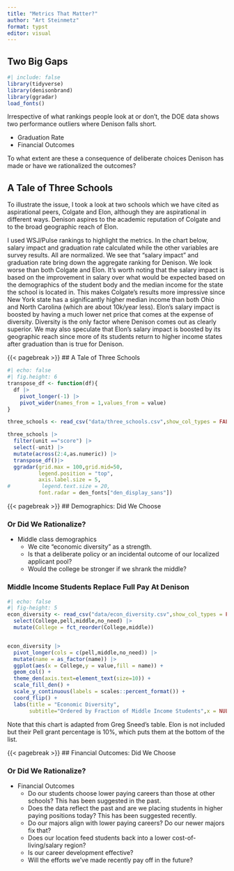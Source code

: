 ```yaml
---
title: "Metrics That Matter?"
author: "Art Steinmetz"
format: typst
editor: visual
---
```


## Two Big Gaps

```r
#| include: false
library(tidyverse)
library(denisonbrand)
library(ggradar)
load_fonts()
```

Irrespective of what rankings people look at or don't, the DOE data shows two performance outliers where Denison falls short.

-   Graduation Rate
-   Financial Outcomes

To what extent are these a consequence of deliberate choices Denison has made or have we rationalized the outcomes?

## A Tale of Three Schools

To illustrate the issue, I took a look at two schools which we have cited as aspirational peers, Colgate and Elon, although they are aspirational in different ways. Denison aspires to the academic reputation of Colgate and to the broad geographic reach of Elon.

I used WSJ/Pulse rankings to highlight the metrics. In the chart below, salary impact and graduation rate calculated while the other variables are survey results. All are normalized. We see that "salary impact" and graduation rate bring down the aggregate ranking for Denison. We look worse than both Colgate and Elon.  It's worth noting that the salary impact is based on the improvement in salary over what would be expected based on the demographics of the student body and the median income for the state the school is located in. This makes Colgate's results more impressive since New York state has a significantly higher median income than both Ohio and North Carolina (which are about 10k/year less). Elon's salary impact is boosted by having a much lower net price that comes at the expense of diversity. Diversity is the only factor where Denison comes out as clearly superior. We may also speculate that Elon's salary impact is boosted by its geographic reach since more of its students return to higher income states after graduation than is true for Denison.

{{< pagebreak >}}
## A Tale of Three Schools
```r
#| echo: false
#| fig.height: 6
transpose_df <- function(df){
  df |> 
    pivot_longer(-1) |> 
    pivot_wider(names_from = 1,values_from = value)
}

three_schools <- read_csv("data/three_schools.csv",show_col_types = FALSE)

three_schools |> 
  filter(unit =="score") |> 
  select(-unit) |> 
  mutate(across(2:4,as.numeric)) |> 
  transpose_df()|> 
  ggradar(grid.max = 100,grid.mid=50,
          legend.position = "top",
          axis.label.size = 5,
#          legend.text.size = 20,
          font.radar = den_fonts["den_display_sans"])

```

{{< pagebreak >}}
## Demographics: Did We Choose

### Or Did We Rationalize?

-   Middle class demographics
    -   We cite "economic diversity" as a strength.
    -   Is that a deliberate policy or an incidental outcome of our localized applicant pool?
    -   Would the college be stronger if we shrank the middle?

### Middle Income Students Replace Full Pay At Denison

```r
#| echo: false
#| fig-height: 5
econ_diversity <- read_csv("data/econ_diversity.csv",show_col_types = FALSE) |> 
  select(College,pell,middle,no_need) |>
  mutate(College = fct_reorder(College,middle))


econ_diversity |> 
  pivot_longer(cols = c(pell,middle,no_need)) |>
  mutate(name = as_factor(name)) |> 
  ggplot(aes(x = College,y = value,fill = name)) +
  geom_col() +
  theme_den(axis.text=element_text(size=10)) +
  scale_fill_den() +
  scale_y_continuous(labels = scales::percent_format()) +
  coord_flip() +
  labs(title = "Economic Diversity",
       subtitle="Ordered by Fraction of Middle Income Students",x = NULL,y = NULL)
```

Note that this chart is adapted from Greg Sneed's table. Elon is not included but their Pell grant percentage is 10%, which puts them at the bottom of the list.

{{< pagebreak >}}
## Financial Outcomes: Did We Choose

### Or Did We Rationalize?

-   Financial Outcomes
    -   Do our students choose lower paying careers than those at other schools?  This has been suggested in the past.
    -   Does the data reflect the past and are we placing students in higher paying positions today?  This has been suggested recently.
    -   Do our majors align with lower paying careers? Do our newer majors fix that?
    -   Does our location feed students back into a lower cost-of-living/salary region?
    -   Is our career development effective?
    -   Will the efforts we've made recently pay off in the future?
